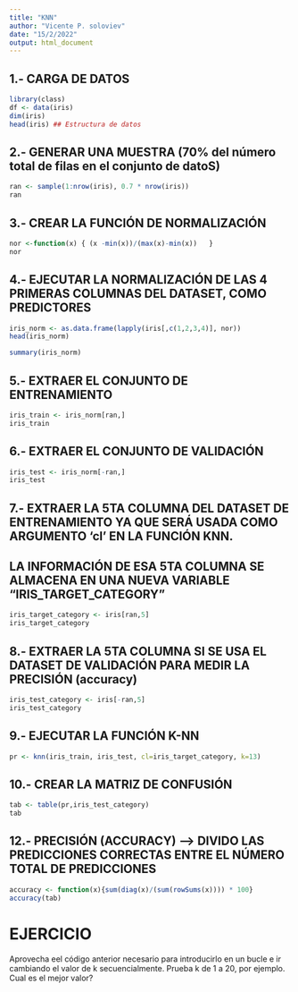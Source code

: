 ```yaml
---
title: "KNN"
author: "Vicente P. soloviev"
date: "15/2/2022"
output: html_document
---
```


## 1.- CARGA DE DATOS
```r
library(class)
df <- data(iris)
dim(iris)
head(iris) ## Estructura de datos
```


## 2.- GENERAR UNA MUESTRA (70% del número total de filas en el conjunto de datoS)
```r
ran <- sample(1:nrow(iris), 0.7 * nrow(iris))
ran
```


## 3.- CREAR LA FUNCIÓN DE NORMALIZACIÓN
```r
nor <-function(x) { (x -min(x))/(max(x)-min(x))   }
nor
```

## 4.- EJECUTAR LA NORMALIZACIÓN DE LAS 4 PRIMERAS COLUMNAS DEL DATASET, COMO PREDICTORES
```r
iris_norm <- as.data.frame(lapply(iris[,c(1,2,3,4)], nor))
head(iris_norm)
```


```r
summary(iris_norm)
```

## 5.- EXTRAER EL CONJUNTO DE ENTRENAMIENTO
```r
iris_train <- iris_norm[ran,] 
iris_train
```

## 6.- EXTRAER EL CONJUNTO DE VALIDACIÓN
```r
iris_test <- iris_norm[-ran,] 
iris_test
```

## 7.- EXTRAER LA 5TA COLUMNA DEL DATASET DE ENTRENAMIENTO YA QUE SERÁ USADA COMO ARGUMENTO 'cl' EN LA FUNCIÓN KNN.
## LA INFORMACIÓN DE ESA 5TA COLUMNA SE ALMACENA EN UNA NUEVA VARIABLE "IRIS_TARGET_CATEGORY"
```r
iris_target_category <- iris[ran,5]
iris_target_category
```

## 8.- EXTRAER LA 5TA COLUMNA SI SE USA EL DATASET DE VALIDACIÓN PARA MEDIR LA PRECISIÓN (accuracy)
```r
iris_test_category <- iris[-ran,5]
iris_test_category
```

## 9.- EJECUTAR LA FUNCIÓN K-NN
```r
pr <- knn(iris_train, iris_test, cl=iris_target_category, k=13)
```

## 10.- CREAR LA MATRIZ DE CONFUSIÓN
```r
tab <- table(pr,iris_test_category)
tab
```

## 12.- PRECISIÓN (ACCURACY) --> DIVIDO LAS PREDICCIONES CORRECTAS ENTRE EL NÚMERO TOTAL DE PREDICCIONES
```r
accuracy <- function(x){sum(diag(x)/(sum(rowSums(x)))) * 100}
accuracy(tab)
```

# EJERCICIO
Aprovecha eel código anterior necesario para introducirlo en un bucle e ir cambiando el valor de k secuencialmente. Prueba k de 1 a 20, por ejemplo. Cual es el mejor valor?




